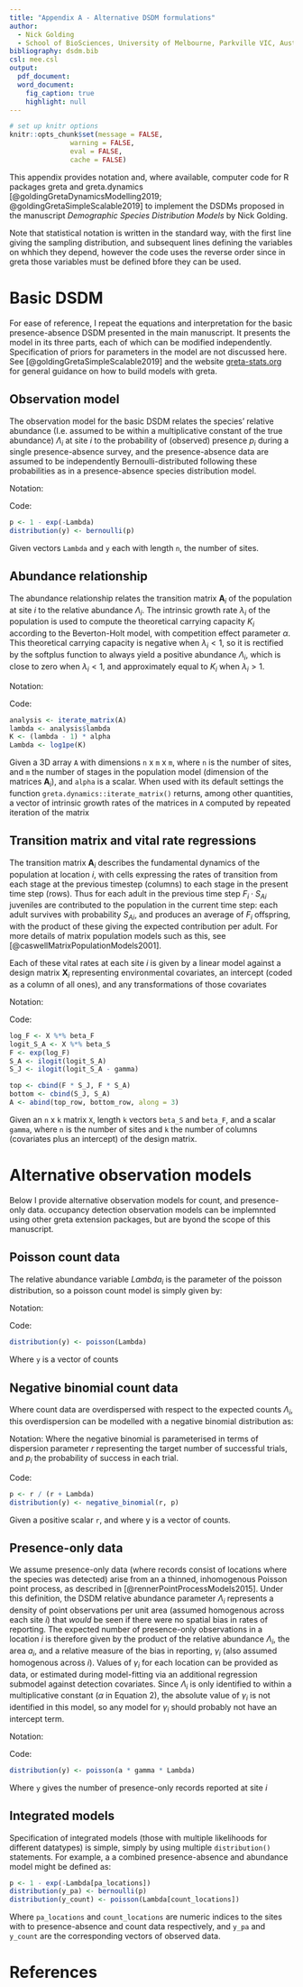 ```yaml
---
title: "Appendix A - Alternative DSDM formulations"
author:
  - Nick Golding
  - School of BioSciences, University of Melbourne, Parkville VIC, Australia
bibliography: dsdm.bib
csl: mee.csl
output:
  pdf_document:
  word_document:
    fig_caption: true
    highlight: null
---
```


```r
# set up knitr options
knitr::opts_chunk$set(message = FALSE,
               warning = FALSE,
               eval = FALSE,
               cache = FALSE)
```

This appendix provides notation and, where available, computer code for R packages greta and greta.dynamics [@goldingGretaDynamicsModelling2019; @goldingGretaSimpleScalable2019] to implement the DSDMs proposed in the manuscript *Demographic Species Distribution Models* by Nick Golding.

Note that statistical notation is written in the standard way, with the first line giving the sampling distribution, and subsequent lines defining the variables on whhich they depend, however the code uses the reverse order since in greta those variables must be defined bfore they can be used.

# Basic DSDM

For ease of reference, I repeat the equations and interpretation for the basic presence-absence DSDM presented in the main manuscript. It presents the model in its three parts, each of which can be modified independently. Specification of priors for parameters in the model are not discussed here. See [@goldingGretaSimpleScalable2019] and the website [greta-stats.org](https://greta-stats.org) for general guidance on how to build models with greta.

## Observation model

The observation model for the basic DSDM relates the species' relative abundance (I.e. assumed to be within a multiplicative constant of the true abundance) $\Lambda_i$ at site $i$ to the probability of (observed) presence $p_i$ during a single presence-absence survey, and the presence-absence data are assumed to be independently Bernoulli-distributed following these probabilities as in a presence-absence species distribution model.

Notation:

\begin{align}
y_i &\sim Bernoulli(p_i) \\ \nonumber
p_i &= 1 - e^{-\Lambda_i}
\end{align}

Code:

```r
p <- 1 - exp(-Lambda)
distribution(y) <- bernoulli(p)
```

Given vectors `Lambda` and `y` each with length `n`, the number of sites.

## Abundance relationship

The abundance relationship relates the transition matrix $\mathbf{A}_i$ of the population at site $i$ to the relative abundance $\Lambda_i$. The intrinsic growth rate $\lambda_i$ of the population is used to compute the theoretical carrying capacity $K_i$ according to the Beverton-Holt model, with competition effect parameter $\alpha$. This theoretical carrying capacity is negative when $\lambda_i < 1$, so it is rectified by the softplus function to always yield a positive abundance $\Lambda_i$, which is close to zero when $\lambda_i < 1$, and approximately equal to $K_i$ when $\lambda_i > 1$.

Notation:

\begin{align}
\Lambda_i &= ln(1 + e^{K_i})  \\ \nonumber
K_i &= (\lambda_i - 1) \alpha \\ \nonumber
\lambda_i &= eigval(\mathbf{A_i})
\end{align}

Code:

```r
analysis <- iterate_matrix(A)
lambda <- analysis$lambda
K <- (lambda - 1) * alpha
Lambda <- log1pe(K)
```

Given a 3D array `A` with dimensions `n` x `m` x `m`, where `n` is the number of sites, and `m` the number of stages in the population model (dimension of the matrices $\mathbf{A}_i$), and `alpha` is a scalar. When used with its default settings the function `greta.dynamics::iterate_matrix()` returns, among other quantities, a vector of intrinsic growth rates of the matrices in `A` computed by repeated iteration of the matrix

## Transition matrix and vital rate regressions

The transition matrix $\mathbf{A}_i$ describes the fundamental dynamics of the population at location $i$, with cells expressing the rates of transition from each stage at the previous timestep (columns) to each stage in the present time step (rows). Thus for each adult in the previous time step $F_i \cdot S_{Ai}$ juveniles are contributed to the population in the current time step: each adult survives with probability $S_{Ai}$, and produces an average of $F_i$ offspring, with the product of these giving the expected contribution per adult. For more details of matrix population models such as this, see [@caswellMatrixPopulationModels2001].

Each of these vital rates at each site $i$ is given by a linear model against a design matrix $\mathbf{X}_i$ representing environmental covariates, an intercept (coded as a column of all ones), and any transformations of those covariates

Notation:

\begin{align}
\mathbf{A}_i &= \begin{bmatrix} F_i \cdot S_{Ji} & F_i \cdot S_{Ai} \\ S_{Ji} & S_{Ai}  \end{bmatrix} \\ \nonumber
ln(F_i) &= \mathbf{X}_i\beta_F \\ \nonumber
logit(S_{Ai}) &= \mathbf{X}_i\beta_S \\ \nonumber
logit(S_{Ji}) &= logit(S_{Ai}) - \gamma
\end{align}

Code:

```r
log_F <- X %*% beta_F
logit_S_A <- X %*% beta_S
F <- exp(log_F)
S_A <- ilogit(logit_S_A)
S_J <- ilogit(logit_S_A - gamma)

top <- cbind(F * S_J, F * S_A)
bottom <- cbind(S_J, S_A)
A <- abind(top_row, bottom_row, along = 3)
```

Given an `n` x `k` matrix `X`, length `k` vectors `beta_S` and `beta_F`, and a scalar `gamma`, where `n` is the number of sites and `k` the number of columns (covariates plus an intercept) of the design matrix.

# Alternative observation models

Below I provide alternative observation models for count, and presence-only data. occupancy detection observation models can be implemnted using other greta extension packages, but are byond the scope of this manuscript.

## Poisson count data

The relative abundance variable $Lambda_i$ is the parameter of the poisson distribution, so a poisson count model is simply given by:

Notation:
\begin{align}
y_i &\sim Poisson(\Lambda_i)
\end{align}

Code:
```r
distribution(y) <- poisson(Lambda)
```
Where `y` is a vector of counts

## Negative binomial count data

Where count data are overdispersed with respect to the expected counts $\Lambda_i$, this overdispersion can be modelled with a negative binomial distribution as:

Notation:
\begin{align}
p_i &= r / (r + \Lambda_i) \\ \nonumber
y_i &\sim Negative Binomial(r, p_i)
\end{align}
Where the negative binomial is parameterised in terms of dispersion parameter $r$ representing the target number of successful trials, and $p_i$ the probability of success in each trial.

Code:
```r
p <- r / (r + Lambda)
distribution(y) <- negative_binomial(r, p)
```
Given a positive scalar `r`, and where y is a vector of counts. 

## Presence-only data

We assume presence-only data (where records consist of locations where the species was detected) arise from an a thinned, inhomogenous Poisson point process, as described in [@rennerPointProcessModels2015]. Under this definition, the DSDM relative abundance parameter $\Lambda_i$ represents a density of point observations per unit area (assumed homogenous across each site $i$) that *would* be seen if there were no spatial bias in rates of reporting. The expected number of presence-only observations in a location $i$ is therefore given by the product of the relative abundance $\Lambda_i$, the area $a_i$, and a relative measure of the bias in reporting, $\gamma_i$ (also assumed homogenous across $i$). Values of $\gamma_i$ for each location can be provided as data, or estimated during model-fitting via an additional regression submodel against detection covariates. Since $\Lambda_i$ is only identified to within a multiplicative constant ($\alpha$ in Equation 2), the absolute value of $\gamma_i$ is not identified in this model, so any model for $\gamma_i$ should probably not have an intercept term. 

Notation:
\begin{align}
y_i &\sim Poisson(a_i\gamma_i\Lambda_i)
\end{align}

Code:
```r
distribution(y) <- poisson(a * gamma * Lambda)
```
Where `y` gives the number of presence-only records reported at site $i$ 

## Integrated models

Specification of integrated models (those with multiple likelihoods for different datatypes) is simple, simply by using multiple `distribution()` statements. For example, a a combined presence-absence and abundance model might be defined as:

```r
p <- 1 - exp(-Lambda[pa_locations])
distribution(y_pa) <- bernoulli(p)
distribution(y_count) <- poisson(Lambda[count_locations])
```
Where `pa_locations` and `count_locations` are numeric indices to the sites with to presence-absence and count data respectively, and `y_pa` and `y_count` are the corresponding vectors of observed data.

# References
